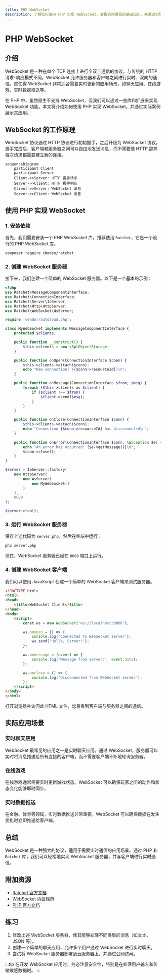 ```yaml
---
title: PHP WebSocket
description: 了解如何使用 PHP 实现 WebSocket，掌握实时通信的基础知识，并通过实际案例展示其应用场景。
---
```


# PHP WebSocket

## 介绍

WebSocket 是一种在单个 TCP 连接上进行全双工通信的协议。与传统的 HTTP 请求-响应模式不同，WebSocket 允许服务器和客户端之间进行实时、双向的通信。这使得 WebSocket 非常适合需要实时更新的应用场景，如聊天应用、在线游戏、实时数据推送等。

在 PHP 中，虽然原生不支持 WebSocket，但我们可以通过一些库和扩展来实现 WebSocket 功能。本文将介绍如何使用 PHP 实现 WebSocket，并通过实际案例展示其应用。

## WebSocket 的工作原理

WebSocket 协议通过 HTTP 协议进行初始握手，之后升级为 WebSocket 协议。握手完成后，客户端和服务器之间可以自由地发送消息，而不需要像 HTTP 那样每次请求都需要建立新的连接。

```mermaid
sequenceDiagram
    participant Client
    participant Server
    Client->>Server: HTTP 握手请求
    Server->>Client: HTTP 握手响应
    Client->>Server: WebSocket 消息
    Server->>Client: WebSocket 消息
```

## 使用 PHP 实现 WebSocket

### 1. 安装依赖

首先，我们需要安装一个 PHP WebSocket 库。推荐使用 `Ratchet`，它是一个流行的 PHP WebSocket 库。

```bash
composer require cboden/ratchet
```

### 2. 创建 WebSocket 服务器

接下来，我们创建一个简单的 WebSocket 服务器。以下是一个基本的示例：

```php
<?php
use Ratchet\MessageComponentInterface;
use Ratchet\ConnectionInterface;
use Ratchet\Server\IoServer;
use Ratchet\Http\HttpServer;
use Ratchet\WebSocket\WsServer;

require 'vendor/autoload.php';

class MyWebSocket implements MessageComponentInterface {
    protected $clients;

    public function __construct() {
        $this->clients = new \SplObjectStorage;
    }

    public function onOpen(ConnectionInterface $conn) {
        $this->clients->attach($conn);
        echo "New connection! ({$conn->resourceId})\n";
    }

    public function onMessage(ConnectionInterface $from, $msg) {
        foreach ($this->clients as $client) {
            if ($client !== $from) {
                $client->send($msg);
            }
        }
    }

    public function onClose(ConnectionInterface $conn) {
        $this->clients->detach($conn);
        echo "Connection {$conn->resourceId} has disconnected\n";
    }

    public function onError(ConnectionInterface $conn, \Exception $e) {
        echo "An error has occurred: {$e->getMessage()}\n";
        $conn->close();
    }
}

$server = IoServer::factory(
    new HttpServer(
        new WsServer(
            new MyWebSocket()
        )
    ),
    8080
);

$server->run();
```

### 3. 运行 WebSocket 服务器

保存上述代码为 `server.php`，然后在终端中运行：

```bash
php server.php
```

现在，WebSocket 服务器已经在 `8080` 端口上运行。

### 4. 创建 WebSocket 客户端

我们可以使用 JavaScript 创建一个简单的 WebSocket 客户端来测试服务器。

```html
<!DOCTYPE html>
<html>
<head>
    <title>WebSocket Client</title>
</head>
<body>
    <script>
        const ws = new WebSocket('ws://localhost:8080');

        ws.onopen = () => {
            console.log('Connected to WebSocket server');
            ws.send('Hello, Server!');
        };

        ws.onmessage = (event) => {
            console.log('Message from server:', event.data);
        };

        ws.onclose = () => {
            console.log('Disconnected from WebSocket server');
        };
    </script>
</body>
</html>
```

打开浏览器并访问此 HTML 文件，您将看到客户端与服务器之间的通信。

## 实际应用场景

### 实时聊天应用

WebSocket 最常见的应用之一是实时聊天应用。通过 WebSocket，服务器可以实时将消息推送给所有连接的客户端，而不需要客户端不断地轮询服务器。

### 在线游戏

在线游戏通常需要实时更新游戏状态。WebSocket 可以确保玩家之间的动作和状态变化能够即时同步。

### 实时数据推送

在金融、体育等领域，实时数据推送非常重要。WebSocket 可以确保数据在发生变化时立即推送给客户端。

## 总结

WebSocket 是一种强大的协议，适用于需要实时通信的应用场景。通过 PHP 和 `Ratchet` 库，我们可以轻松地实现 WebSocket 服务器，并与客户端进行实时通信。

## 附加资源

- [Ratchet 官方文档](https://github.com/ratchetphp/Ratchet)
- [WebSocket 协议规范](https://tools.ietf.org/html/rfc6455)
- [PHP 官方文档](https://www.php.net/manual/en/)

## 练习

1. 修改上述 WebSocket 服务器，使其能够处理不同类型的消息（如文本、JSON 等）。
2. 创建一个简单的聊天应用，允许多个用户通过 WebSocket 进行实时聊天。
3. 尝试将 WebSocket 服务器部署到云服务器上，并通过公网访问。

:::tip
在开发 WebSocket 应用时，务必注意安全性，特别是在处理用户输入和传输敏感数据时。
:::